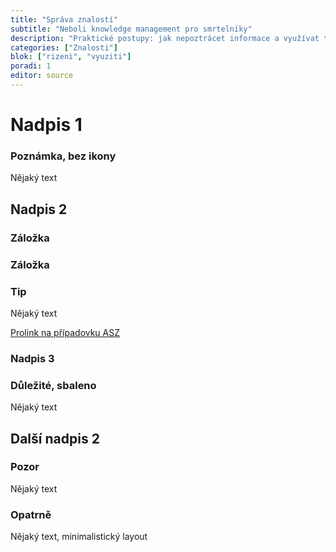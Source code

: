 ```yaml
---
title: "Správa znalostí"
subtitle: "Neboli knowledge management pro smrtelníky"
description: "Praktické postupy: jak nepoztrácet informace a využívat toho, co víme"
categories: ["Znalosti"]
blok: ["rizeni", "vyuziti"]
poradi: 1
editor: source
---
```


# Nadpis 1

:::{.callout-note icon=false appearance=simple collapse=true}

### Poznámka, bez ikony

Nějaký text

:::

## Nadpis 2

:::{.panel-tabset}

### Záložka

### Záložka

:::

:::{.callout-note collapse=false}

### Tip

Nějaký text

:::

:::{.btn .btn-primary}
[Prolink na případovku ASZ](../pripadove-studie/asz)
:::


### Nadpis 3 {#id-pro-odkazy}

:::{.callout-important collapse=true}

### Důležité, sbaleno

Nějaký text

:::

## Další nadpis 2

:::{.callout-warning collapse=false}

### Pozor

Nějaký text

:::

:::{.callout-caution icon=false appearance=minimal}

### Opatrně

Nějaký text, minimalistický layout

:::
